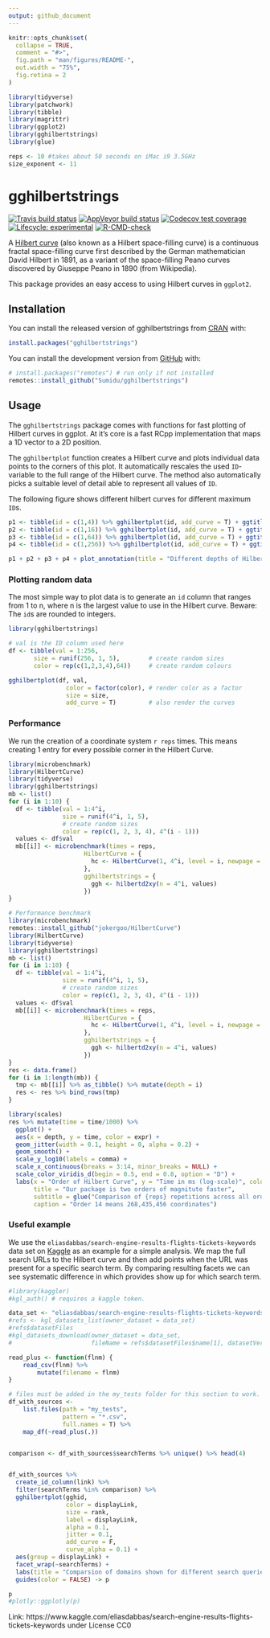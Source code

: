 ```yaml
---
output: github_document
---
```


<!-- README.md is generated from README.Rmd. Please edit that file -->

```r
knitr::opts_chunk$set(
  collapse = TRUE,
  comment = "#>",
  fig.path = "man/figures/README-",
  out.width = "75%",
  fig.retina = 2
)

library(tidyverse)
library(patchwork)
library(tibble)
library(magrittr)
library(ggplot2)
library(gghilbertstrings)
library(glue)

reps <- 10 #takes about 50 seconds on iMac i9 3.5GHz
size_exponent <- 11
```

# gghilbertstrings

<!-- badges: start -->
[![Travis build status](https://travis-ci.com/Sumidu/gghilbertstrings.svg?branch=master)](https://travis-ci.com/Sumidu/gghilbertstrings)
[![AppVeyor build status](https://ci.appveyor.com/api/projects/status/github/Sumidu/gghilbertstrings?branch=master&svg=true)](https://ci.appveyor.com/project/Sumidu/gghilbertstrings)
[![Codecov test coverage](https://codecov.io/gh/Sumidu/gghilbertstrings/branch/master/graph/badge.svg)](https://codecov.io/gh/Sumidu/gghilbertstrings?branch=master)
[![Lifecycle: experimental](https://img.shields.io/badge/lifecycle-experimental-orange.svg)](https://lifecycle.r-lib.org/articles/stages.html)
[![R-CMD-check](https://github.com/Sumidu/gghilbertstrings/workflows/R-CMD-check/badge.svg)](https://github.com/Sumidu/gghilbertstrings/actions)
<!-- badges: end -->

A [Hilbert curve](https://en.wikipedia.org/wiki/Hilbert_curve) (also known as a Hilbert space-filling curve) is a continuous fractal space-filling curve first described by the German mathematician David Hilbert in 1891, as a variant of the space-filling Peano curves discovered by Giuseppe Peano in 1890 (from Wikipedia).

This package provides an easy access to using Hilbert curves in `ggplot2`. 

## Installation


You can install the released version of gghilbertstrings from [CRAN](https://CRAN.R-project.org) with:

``` r
install.packages("gghilbertstrings")
```

You can install the development version from [GitHub](https://github.com/) with:

``` r
# install.packages("remotes") # run only if not installed
remotes::install_github("Sumidu/gghilbertstrings")
```
## Usage

The `gghilbertstrings` package comes with functions for fast plotting of Hilbert curves in ggplot. At it's core is a fast RCpp implementation that maps a 1D vector to a 2D position.

The `gghilbertplot` function creates a Hilbert curve and plots individual data points to the corners of this plot. It automatically rescales the used `ID`-variable to the full range of the Hilbert curve. The method also automatically picks a suitable level of detail able to represent all values of `ID`.

The following figure shows different hilbert curves for different maximum `ID`s.
```r
p1 <- tibble(id = c(1,4)) %>% gghilbertplot(id, add_curve = T) + ggtitle("n = 4") +  theme_void()
p2 <- tibble(id = c(1,16)) %>% gghilbertplot(id, add_curve = T) + ggtitle("n = 16")  + theme_void()
p3 <- tibble(id = c(1,64)) %>% gghilbertplot(id, add_curve = T) + ggtitle("n = 64")  + theme_void()
p4 <- tibble(id = c(1,256)) %>% gghilbertplot(id, add_curve = T) + ggtitle("n = 256")  + theme_void()

p1 + p2 + p3 + p4 + plot_annotation(title = "Different depths of Hilbert curves")
```


### Plotting random data

The most simple way to plot data is to generate an `id` column that ranges from 1 to n, where n is the largest value to use in the Hilbert curve. Beware: The `id`s are rounded to integers.

```r
library(gghilbertstrings)

# val is the ID column used here
df <- tibble(val = 1:256, 
       size = runif(256, 1, 5),        # create random sizes 
       color = rep(c(1,2,3,4),64))     # create random colours

gghilbertplot(df, val, 
                color = factor(color), # render color as a factor
                size = size, 
                add_curve = T)         # also render the curves
```


### Performance
We run the creation of a coordinate system `r reps` times. This means creating 1 entry for every possible corner in the Hilbert Curve.


```r 
library(microbenchmark)
library(HilbertCurve)
library(tidyverse)
library(gghilbertstrings)
mb <- list()
for (i in 1:10) {
  df <- tibble(val = 1:4^i,
               size = runif(4^i, 1, 5),
               # create random sizes
               color = rep(c(1, 2, 3, 4), 4^(i - 1)))
  values <- df$val
  mb[[i]] <- microbenchmark(times = reps,
                     HilbertCurve = {
                       hc <- HilbertCurve(1, 4^i, level = i, newpage = FALSE)
                     },
                     gghilbertstrings = {
                       ggh <- hilbertd2xy(n = 4^i, values)
                     })
}
```



```r

# Performance benchmark
library(microbenchmark)
remotes::install_github("jokergoo/HilbertCurve")
library(HilbertCurve)
library(tidyverse)
library(gghilbertstrings)
mb <- list()
for (i in 1:10) {
  df <- tibble(val = 1:4^i,
               size = runif(4^i, 1, 5),
               # create random sizes
               color = rep(c(1, 2, 3, 4), 4^(i - 1)))
  values <- df$val
  mb[[i]] <- microbenchmark(times = reps,
                     HilbertCurve = {
                       hc <- HilbertCurve(1, 4^i, level = i, newpage = FALSE)
                     },
                     gghilbertstrings = {
                       ggh <- hilbertd2xy(n = 4^i, values)
                     })
}
res <- data.frame()
for (i in 1:length(mb)) {
  tmp <- mb[[i]] %>% as_tibble() %>% mutate(depth = i)  
  res <- res %>% bind_rows(tmp)
}

```

```r
library(scales)
res %>% mutate(time = time/1000) %>% 
  ggplot() + 
  aes(x = depth, y = time, color = expr) + 
  geom_jitter(width = 0.1, height = 0, alpha = 0.2) +
  geom_smooth() + 
  scale_y_log10(labels = comma) +
  scale_x_continuous(breaks = 3:14, minor_breaks = NULL) +
  scale_color_viridis_d(begin = 0.5, end = 0.8, option = "D") +
  labs(x = "Order of Hilbert Curve", y = "Time in ms (log-scale)", color = "Package",
       title = "Our package is two orders of magnitute faster",
       subtitle = glue("Comparison of {reps} repetitions across all orders."),
       caption = "Order 14 means 268,435,456 coordinates")
```



### Useful example

We use the `eliasdabbas/search-engine-results-flights-tickets-keywords` data set on [Kaggle](https://www.kaggle.com/eliasdabbas/search-engine-results-flights-tickets-keywords) as an example for a simple analysis. We map the full search URLs to the Hilbert curve and then add points when the URL was present for a specific search term. By comparing resulting facets we can see systematic difference in which provides show up for which search term.

```r
#library(kaggler)
#kgl_auth() # requires a kaggle token.

data_set <- "eliasdabbas/search-engine-results-flights-tickets-keywords"
#refs <- kgl_datasets_list(owner_dataset = data_set)
#refs$datasetFiles
#kgl_datasets_download(owner_dataset = data_set, 
#                      fileName = refs$datasetFiles$name[1], datasetVersionNumber = 14)

read_plus <- function(flnm) {
    read_csv(flnm) %>% 
        mutate(filename = flnm)
}

# files must be added in the my_tests folder for this section to work.
df_with_sources <-
    list.files(path = "my_tests", 
               pattern = "*.csv", 
               full.names = T) %>% 
    map_df(~read_plus(.))


comparison <- df_with_sources$searchTerms %>% unique() %>% head(4)


df_with_sources %>%
  create_id_column(link) %>% 
  filter(searchTerms %in% comparison) %>% 
  gghilbertplot(gghid, 
                color = displayLink, 
                size = rank,
                label = displayLink,
                alpha = 0.1,
                jitter = 0.1,
                add_curve = F,
                curve_alpha = 0.1) +
  aes(group = displayLink) +
  facet_wrap(~searchTerms) +
  labs(title = "Comparsion of domains shown for different search queries") +
  guides(color = FALSE) -> p

p
#plotly::ggplotly(p)
```

Link: https://www.kaggle.com/eliasdabbas/search-engine-results-flights-tickets-keywords under License CC0

